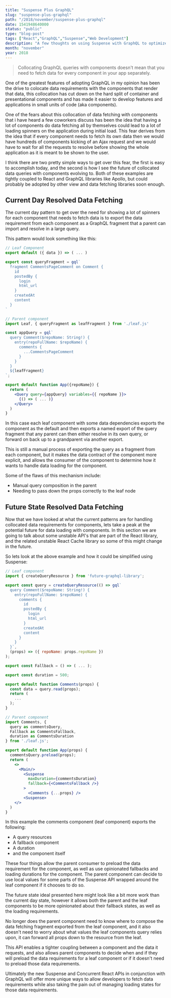 ```yaml
---
title: "Suspense Plus GraphQL"
slug: "suspense-plus-graphql"
path: "/2018/november/suspense-plus-graphql"
date: 1541948640000
status: "public"
type: "blog-post"
tags: ["React","GraphQL","Suspense","Web Development"]
description: "A few thoughts on using Suspense with GraphQL to optimize application data loading"
month: "november"
year: 2018
---
```



> Collocating GraphQL queries with components doesn't mean that you need to
> fetch data for every component in your app separately.

One of the greatest features of adopting GraphQL in my opinion has been the
drive to colocate data requirements with the components that render that data,
this collocation has cut down on the hard split of container and presentational
components and has made it easier to develop features and applications in small
units of code (aka components).

One of the fears about this collocation of data fetching with components that i
have heard a few coworkers discuss has been the idea that having a lot of
components do data fetching all by themselves could lead to a lot of loading
spinners on the application during initial load. This fear derives from the idea
that if every component needs to fetch its own data then we would have hundreds
of components kicking of an Ajax request and we would have to wait for all the
requests to resolve before showing the whole application as it is meant to be
shown to the user.

I think there are two pretty simple ways to get over this fear, the first is
easy to accomplish today, and the second is how I see the future of collocated
data queries with components evolving to. Both of these examples are tightly
coupled to React and GraphQL libraries like Apollo, but could probably be
adopted by other view and data fetching libraries soon enough.

## Current Day Resolved Data Fetching

The current day pattern to get over the need for showing a lot of spinners for
each component that needs to fetch data is to export the data requirement from
each component as a GraphQL fragment that a parent can import and resolve in a
large query.

This pattern would look something like this:

```jsx
// Leaf Component
export default ({ data }) => ( ... )

export const queryFragment = gql`
  fragment CommentsPageComment on Comment {
    id
    postedBy {
      login
      html_url
    }
    createdAt
    content
  }
`

// Parent component
import Leaf, { queryFragment as leafFragment } from './leaf.js'

const appQuery = gql`
  query Comment($repoName: String!) {
    entry(repoFullName: $repoName) {
      comments {
        ...CommentsPageComment
      }
    }
  }
  ${leafFragment}
`;

export default function App({repoName}) {
  return (
    <Query query={appQuery} variables={{ repoName }}>
      {() => ( ... )}
    </Query>
  )
}
```

In this case each leaf component with some data dependencies exports the
component as the default and then exports a named export of the query fragment
that any parent can then either resolve in its own query, or forward on back up
to a grandparent via another export.

This is still a manual process of exporting the query as a fragment from each
component, but it makes the data contract of the component more explicit, and
allows the consumer of the component to determine how it wants to handle data
loading for the component.

Some of the flaws of this mechanism include:

- Manual query composition in the parent
- Needing to pass down the props correctly to the leaf node

## Future State Resolved Data Fetching

Now that we have looked at what the current patterns are for handling collocated
data requirements for components, lets take a peak at the potential future for
data loading with components. In this section we are going to talk about some
unstable API's that are part of the React library, and the related unstable
React Cache library so some of this might change in the future.

So lets look at the above example and how it could be simplified using Suspense:

```jsx
// Leaf component
import { createQueryResource } from 'future-graphql-library';

export const query = createQueryResource(() => gql`
  query Comment($repoName: String!) {
    entry(repoFullName: $repoName) {
      comments {
        id
        postedBy {
          login
          html_url
        }
        createdAt
        content
      }
    }
  }`,
  (props) => ({ repoName: props.repoName })
);

export const Fallback = () => ( ... );

export const duration = 500;

export default function Comments(props) {
  const data = query.read(props);
  return (
    ...
  );
}

// Parent component
import Comments, {
  query as commentsQuery,
  Fallback as CommentsFallback,
  duration as CommentsDuration
} from './leaf.js';

export default function App(props) {
  commentsQuery.preload(props);
  return (
    <>
      <Main/>
        <Suspense
          maxDuration={commentsDuration}
          fallback={<CommentsFallback />}
        >
          <Comments {...props} />
        <Suspense>
    </>
  )
}
```

In this example the comments component (leaf component) exports the following:

- A query resources
- A fallback component
- A duration
- and the component itself

These four things allow the parent consumer to preload the data requirement for
the component, as well as use opinionated fallbacks and loading durations for
the component. The parent component can decide to use local values for some
parts of the Suspense API wrapped around the leaf component if it chooses to do
so.

The future state ideal presented here might look like a bit more work than the
current day state, however it allows both the parent and the leaf components to
be more opinionated about their fallback states, as well as the loading
requirements.

No longer does the parent component need to know where to compose the data
fetching fragment exported from the leaf component, and it also doesn't need to
worry about what values the leaf components query relies upon, it can forward
all props down to the resource from the leaf.

This API enables a tighter coupling between a component and the data it
requests, and also allows parent components to decide when and if they will
preload the data requirements for a leaf component or if it doesn't need to
preload those data requirements.

Ultimately the new Suspense and Concurrent React APIs in conjunction with
GraphQL will offer more unique ways to allow developers to fetch data
requirements while also taking the pain out of managing loading states for those
data requirements.

